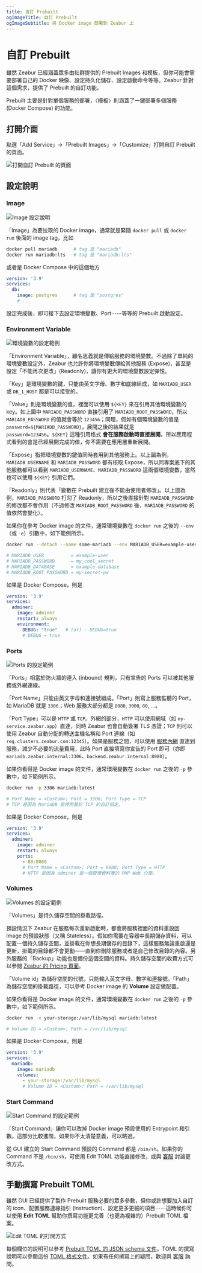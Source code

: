 ```yaml
---
title: 自訂 Prebuilt
ogImageTitle: 自訂 Prebuilt
ogImageSubtitle: 將 Docker image 部署到 Zeabur 上
---
```



# 自訂 Prebuilt

雖然 Zeabur 已經涵蓋眾多由社群提供的 Prebuilt Images 和模板，但你可能會需要部署自己的 Docker 映像、設定持久化儲存、設定啟動命令等等。Zeabur 針對這個需求，提供了 Prebuilt 的自訂功能。

<Callout>
  Prebuilt 主要是針對單個服務的部署，〈模板〉則涵蓋了一鍵部署多個服務 (Docker Compose) 的功能。
</Callout>

## 打開介面

點選「Add Service」→「Prebuilt Images」→「Customize」打開自訂 Prebuilt 的頁面。

![打開自訂 Prebuilt 的頁面](/deploy/customize-prebuilt/open-customize-page.webp)

## 設定說明

### Image

![Image 設定說明](/deploy/customize-prebuilt/select-image.webp)

「Image」為要拉取的 Docker image，通常就是緊隨 `docker pull` 或 `docker run` 後面的 image tag，比如

```bash
docker pull mariadb      # tag 是 "mariadb"
docker run mariadb:lts   # tag 是 "mariadb:lts"
```

或者是 Docker Compose 中的這個地方

```yaml
version: '3.9'
services:
  db:
    image: postgres      # tag 是 "postgres"
    # ...
```

設定完成後，即可接下去設定環境變數、Port⋯⋯等等的 Prebuilt 啟動設定。

### Environment Variable

![環境變數的設定範例](/deploy/customize-prebuilt/environment-variable.webp)

「Environment Variable」，顧名思義就是傳給服務的環境變數。不過除了單純的環境變數設定外，Zeabur 也允許你將環境變數傳給其他服務 (Expose)，甚至是設定「不能再次更改」(Readonly)，讓你有更大的環境變數設定彈性。

「Key」是環境變數的鍵，只能由英文字母、數字和底線組成，如 `MARIADB_USER` 或 `DB_1_HOST` 都是可以接受的。

「Value」則是環境變數的值，裡面可以使用 `${KEY}` 來在引用其他環境變數的 key。如上圖中 `MARIADB_PASSWORD` 直接引用了 `MARIADB_ROOT_PASSWORD`，所以 `MARIADB_PASSWORD` 的值就會等於 `123456`；同理，假如有個環境變數的值是 `password=${MARIADB_PASSWORD}`，展開之後的結果就是 `password=123456`。`${KEY}` 這種引用格式 **會在服務啟動時直接展開**，所以應用程式看到的會是已經展開完成的值，你不需要在應用層重新展開。

「Expose」指把環境變數的鍵值同時套用到其他服務上。以上圖為例，`MARIADB_USERNAME` 和 `MARIADB_PASSWORD` 都有核取 Expose，所以同專案底下的其他服務都可以看到 `MARIADB_USERNAME`、`MARIADB_PASSWORD` 這兩個環境變數，當然也可以使用 `${KEY}` 引用它們。

「Readonly」則代表「變數在 Prebuilt 建立後不能由使用者修改」。以上圖為例，`MARIADB_PASSWORD` 打勾了 Readonly，所以之後直接針對 `MARIADB_PASSWORD` 的修改都不會作用（不過修改 `MARIADB_ROOT_PASSWORD` 後，`MARIADB_PASSWORD` 的值依然會變化）。

如果你在參考 Docker image 的文件，通常環境變數在 `docker run` 之後的 `--env`（或 `-e`）引數中，如下範例所示。

```bash
docker run --detach --name some-mariadb --env MARIADB_USER=example-user --env MARIADB_PASSWORD=my_cool_secret --env MARIADB_DATABASE=example-database --env MARIADB_ROOT_PASSWORD=my-secret-pw  mariadb:latest

# MARIADB_USER          = example-user
# MARIADB_PASSWORD      = my_cool_secret
# MARIADB_DATABASE      = example-database
# MARIADB_ROOT_PASSWORD = my-secret-pw
```

如果是 Docker Compose，則是

```yaml
version: '3.9'
services:
  adminer:
    image: adminer
    restart: always
    environment:
      DEBUG: "true"   # (or) - DEBUG=true
      # DEBUG = true
```

### Ports

![Ports 的設定範例](/deploy/customize-prebuilt/ports.webp)

「Ports」相當於防火牆的連入 (inbound) 規則，只有宣告的 Ports 可以被其他服務或外網連線。

「Port Name」只能由英文字母和連接號組成。「Port」則寫上服務監聽的 Port，如 MariaDB 就是 `3306`；Web 服務大部分都是 `8080`, `3000`, `80`, …。

「Port Type」可以是 `HTTP` 或 `TCP`。外網的部分，`HTTP` 可以使用網域（如 `my-service.zeabur.app`）直連，同時 Zeabur 也會自動簽署 TLS 憑證；`TCP` 則可以使用 Zeabur 自動分配的轉送主機名稱和 Port 連線（如 `reg.clusters.zeabur.com:12345`）。如果是服務之間，可以使用 [服務內網](/deploy/private-networking) 直連到服務，減少不必要的流量費用，此時 Port 直接填寫你宣告的 Port 即可（亦即 `mariadb.zeabur.internal:3306`、`backend.zeabur.internal:8080`）。

如果你看得是 Docker image 的文件，通常環境變數在 `docker run` 之後的 `-p` 參數中，如下範例所示。

```bash
docker run -p 3306 mariadb:latest

# Port Name = <Custom>; Port = 3306; Port Type = TCP
# TCP 是因為 MariaDB 是使用基於 TCP 的自訂協定。
```

如果是 Docker Compose，則是

```yaml
version: '3.9'
services:
  adminer:
    image: adminer
    restart: always
    ports:
      - 80:8080
      # Port Name = <Custom>; Port = 8080; Port Type = HTTP
      # HTTP 是因為 adminer 是一個管理資料庫的 PHP Web 介面。
```

### Volumes

![Volumes 的設定範例](/deploy/customize-prebuilt/volumes.webp)

「Volumes」是持久儲存空間的掛載路徑。

預設情況下 Zeabur 在服務每次重新啟動時，都會將服務裡面的資料重設回 Image 的預設狀態（又稱 Stateless）。假如你需要在容器中長期儲存資料，可以配置一個持久儲存空間，並掛載在你想長期儲存的目錄下，這樣服務無論重啟還是更新，掛載的目錄都不會更動——直到你刪除服務或者是自己修改目錄的內容。另外服務的「Backup」功能也是備份這個空間的資料。持久儲存空間的收費方式可以參閱 [Zeabur 的 Pricing 頁面](https://zeabur.com/pricing)。

「Volume id」為儲存空間的代號，只能輸入英文字母、數字和連接號。「Path」 為儲存空間的掛載路徑，可以參考 Docker image 的 **Volume** 設定做配置。

如果你看得是 Docker image 的文件，通常環境變數在 `docker run` 之後的 `-p` 參數中，如下範例所示。

```bash
docker run -v your-storage:/var/lib/mysql mariadb:latest

# Volume ID = <Custom>; Path = /var/lib/mysql
```

如果是 Docker Compose，則是

```yaml
version: '3.9'
services:
  mariadb:
    image: mariadb
    volumes:
      - your-storage:/var/lib/mysql
      # Volume ID = <Custom>; Path = /var/lib/mysql
```

### Start Command

![Start Command 的設定範例](/deploy/customize-prebuilt/start-command.webp)

「Start Command」讓你可以改掉 Docker image 預設使用的 Entrypoint 和引數。這部分比較進階，如果你不太清楚意義，可以略過。

從 GUI 建立的 Start Command 預設的 Command 都是 `/bin/sh`。如果你的 Command 不是 `/bin/sh`，可使用 Edit TOML 功能直接修改，或與 [客服](/community/help) 討論更改方式。

## 手動撰寫 Prebuilt TOML

雖然 GUI 已經提供了製作 Prebuilt 服務必要的眾多參數，但你或許想要加入自訂的 icon、配置服務連線指引 (Instruction)、設定更多更細的項目⋯⋯這時候你可以使用 **Edit TOML** 幫助你撰寫功能更完善（也更為複雜的）Prebuilt TOML 檔案。

![Edit TOML 的打開方式](/deploy/customize-prebuilt/edit-toml.webp)

每個欄位的說明可以參考 [Prebuilt TOML 的 JSON schema 文件](https://json-schema.app/view/%23?url=https%3A%2F%2Fschema.zeabur.app%2Fprebuilt.json)，TOML 的撰寫說明可以參閱這份 [TOML 格式文件](https://toml.io/en/v1.0.0)。如果有任何撰寫上的疑問，歡迎與 [客服](/community/help) 詢問。
